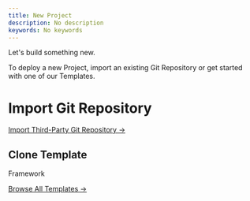 ```yaml
---
title: New Project
description: No description
keywords: No keywords
---
```


Let's build something new.

To deploy a new Project, import an existing Git Repository or get started with one of our Templates.

# Import Git Repository

[Import Third-Party Git Repository →](/new/git/third-party)

## Clone Template

Framework

[Browse All Templates →](/new/templates)